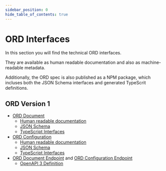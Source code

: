 ```yaml
---
sidebar_position: 0
hide_table_of_contents: true
---
```


# ORD Interfaces

In this section you will find the technical ORD interfaces.

They are available as human readable documentation and also as machine-readable metadata.

Additionally, the ORD spec is also published as a NPM package, which incluses both the JSON Schema interfaces and generated TypeScrit definitions.

## ORD Version 1

- [ORD Document](../index.md#ord-document)
  - [Human readable documentation](document.md)
  - [JSON Schema](https://pages.github.com/SAP/open-resource-discovery/spec-v1/interfaces/Document.schema.json)
  - [TypeScript Interfaces](https://pages.github.com/SAP/open-resource-discovery/spec-v1/interfaces/Document.ts.txt)
- [ORD Configuration](../index.md#ord-configuration-endpoint)
  - [Human readable documentation](configuration.md)
  - [JSON Schema](https://pages.github.com/SAP/open-resource-discovery/spec-v1/interfaces/Configuration.schema.json)
  - [TypeScript Interfaces](https://pages.github.com/SAP/open-resource-discovery/spec-v1/interfaces/Configuration.ts.txt)
- [ORD Document Endpoint](../index.md#ord-document-endpoint) and [ORD Configuration Endpoint](../index.md#ord-configuration-endpoint)
  - [OpenAPI 3 Definition](./document-api.mdx)



<br />
<DocCardList />
